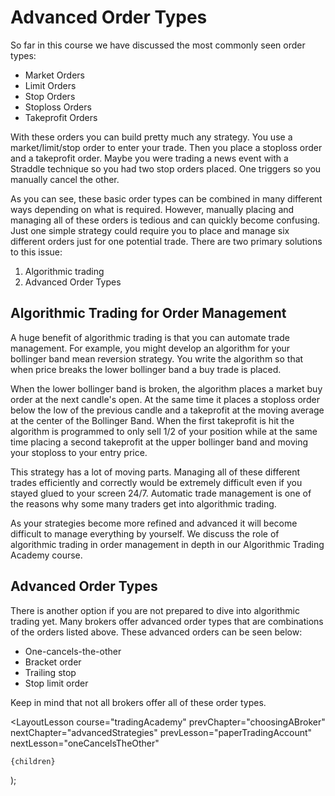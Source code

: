 
# Advanced Order Types

So far in this course we have discussed the most commonly seen order types:

- Market Orders
- Limit Orders
- Stop Orders
- Stoploss Orders
- Takeprofit Orders

With these orders you can build pretty much any strategy. You use a market/limit/stop order to enter your trade. Then you place
a stoploss order and a takeprofit order. Maybe you were trading a news event with a Straddle technique so you had two stop
orders placed. One triggers so you manually cancel the other.

As you can see, these basic order types can be combined in many different ways depending on what is required. However, manually
placing and managing all of these orders is tedious and can quickly become confusing. Just one simple strategy could require
you to place and manage six different orders just for one potential trade. There are two primary solutions to this issue:

1. Algorithmic trading
2. Advanced Order Types

## Algorithmic Trading for Order Management

A huge benefit of algorithmic trading is that you can automate trade management. For example, you might develop an algorithm
for your bollinger band mean reversion strategy. You write the algorithm so that when price breaks the lower bollinger band
a buy trade is placed.

When the lower bollinger band is broken, the algorithm places a market buy order at the next candle's open. At the same time
it places a stoploss order below the low of the previous candle and a takeprofit at the moving average at the center of the
Bollinger Band. When the first takeprofit is hit the algorithm is programmed to only sell 1/2 of your position while at the
same time placing a second takeprofit at the upper bollinger band and moving your stoploss to your entry price.

This strategy has a lot of moving parts. Managing all of these different trades efficiently and correctly would be extremely
difficult even if you stayed glued to your screen 24/7. Automatic trade management is one of the reasons why some many traders
get into algorithmic trading.

As your strategies become more refined and advanced it will become difficult to manage everything by yourself. We discuss
the role of algorithmic trading in order management in depth in our Algorithmic Trading Academy course.

## Advanced Order Types

There is another option if you are not prepared to dive into algorithmic trading yet. Many brokers offer advanced order types
that are combinations of the orders listed above. These advanced orders can be seen below:

- One-cancels-the-other
- Bracket order
- Trailing stop
- Stop limit order

Keep in mind that not all brokers offer all of these order types.

  <LayoutLesson
    course="tradingAcademy"
    prevChapter="choosingABroker"
    nextChapter="advancedStrategies"
    prevLesson="paperTradingAccount"
    nextLesson="oneCancelsTheOther"
  >
    {children}
  </LayoutLesson>
);
